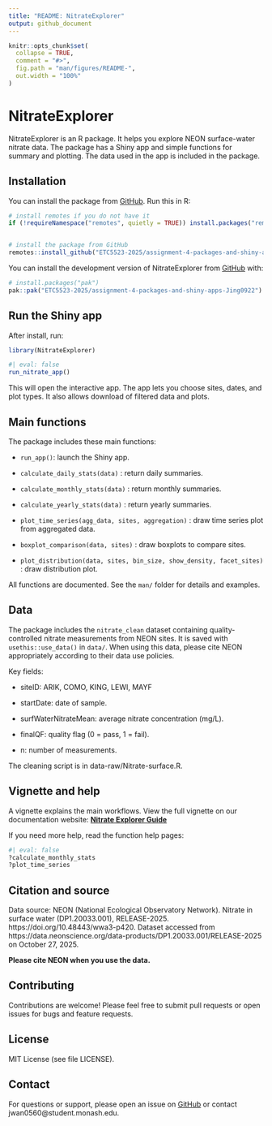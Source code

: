 ```yaml
---
title: "README: NitrateExplorer"
output: github_document
---
```


<!-- README.md is generated from README.Rmd. Please edit that file -->

```r
knitr::opts_chunk$set(
  collapse = TRUE,
  comment = "#>",
  fig.path = "man/figures/README-",
  out.width = "100%"
)
```

# NitrateExplorer

<!-- badges: start -->
<!-- badges: end -->

NitrateExplorer is an R package. It helps you explore NEON surface-water nitrate data. The package has a Shiny app and simple functions for summary and plotting. The data used in the app is included in the package.

## Installation

You can install the package from [GitHub](https://github.com/ETC5523-2025/assignment-4-packages-and-shiny-apps-Jing0922). Run this in R:

``` r
# install remotes if you do not have it
if (!requireNamespace("remotes", quietly = TRUE)) install.packages("remotes")


# install the package from GitHub
remotes::install_github("ETC5523-2025/assignment-4-packages-and-shiny-apps-Jing0922")
```


You can install the development version of NitrateExplorer from [GitHub](https://github.com/ETC5523-2025/assignment-4-packages-and-shiny-apps-Jing0922) with:

``` r
# install.packages("pak")
pak::pak("ETC5523-2025/assignment-4-packages-and-shiny-apps-Jing0922")
```

## Run the Shiny app

After install, run:

```r
library(NitrateExplorer)
```

```r
#| eval: false
run_nitrate_app()
```

This will open the interactive app. The app lets you choose sites, dates, and plot types. It also allows download of filtered data and plots.


## Main functions

The package includes these main functions:

- `run_app()`: launch the Shiny app.

- `calculate_daily_stats(data)` : return daily summaries.

- `calculate_monthly_stats(data)` : return monthly summaries.

- `calculate_yearly_stats(data)` : return yearly summaries.

- `plot_time_series(agg_data, sites, aggregation)` : draw time series plot from aggregated data.

- `boxplot_comparison(data, sites)` : draw boxplots to compare sites.

- `plot_distribution(data, sites, bin_size, show_density, facet_sites)` : draw distribution plot.

All functions are documented. See the `man/` folder for details and examples.


## Data

The package includes the `nitrate_clean` dataset containing quality-controlled nitrate measurements from NEON sites. It is saved with `usethis::use_data()` in `data/`. When using this data, please cite NEON appropriately according to their data use policies.

Key fields:

- siteID: ARIK, COMO, KING, LEWI, MAYF

- startDate: date of sample.

- surfWaterNitrateMean: average nitrate concentration (mg/L).

- finalQF: quality flag (0 = pass, 1 = fail).

- n: number of measurements.

The cleaning script is in data-raw/Nitrate-surface.R.


## Vignette and help

A vignette explains the main workflows. View the full vignette on our documentation website:
[**Nitrate Explorer Guide**](https://etc5523-2025.github.io/assignment-4-packages-and-shiny-apps-Jing0922/articles/nitrate_explorer_guide.html)


If you need more help, read the function help pages:
```r
#| eval: false
?calculate_monthly_stats
?plot_time_series
```


## Citation and source

Data source: NEON (National Ecological Observatory Network). Nitrate in surface water (DP1.20033.001), RELEASE-2025. https://doi.org/10.48443/wwa3-p420. Dataset accessed from https://data.neonscience.org/data-products/DP1.20033.001/RELEASE-2025 on October 27, 2025.

**Please cite NEON when you use the data.**


## Contributing

Contributions are welcome! Please feel free to submit pull requests or open issues for bugs and feature requests.

## License

MIT License (see file LICENSE).

## Contact

For questions or support, please open an issue on [GitHub](https://github.com/ETC5523-2025/assignment-4-packages-and-shiny-apps-Jing0922) or contact jwan0560\@student.monash.edu.
